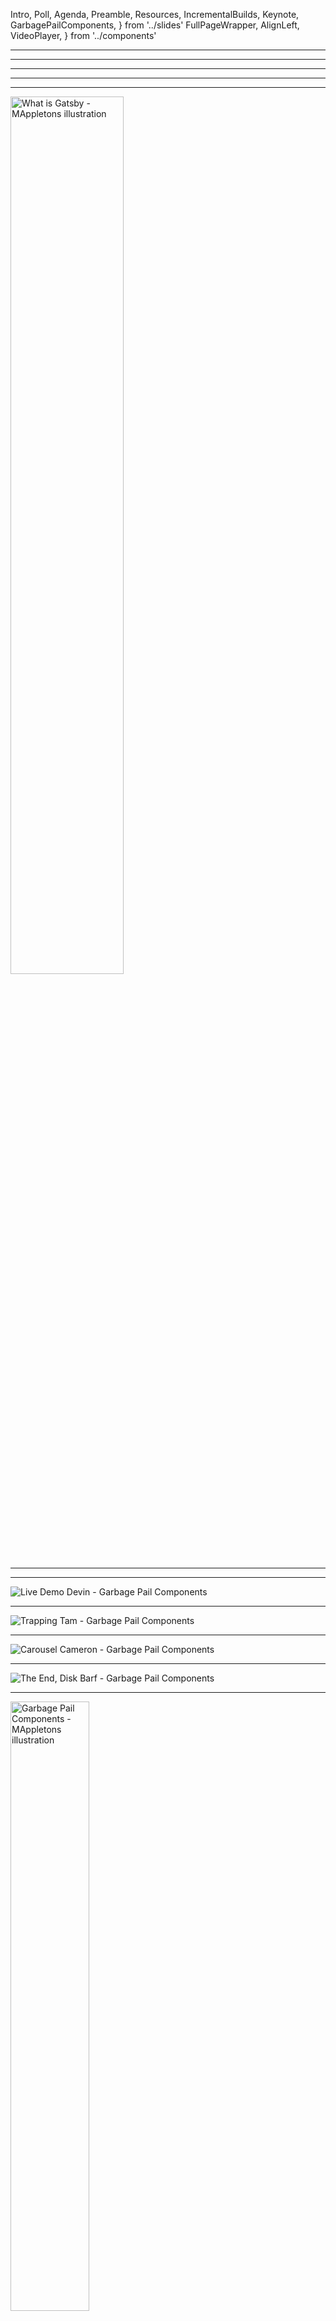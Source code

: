   Intro,
  Poll,
  Agenda,
  Preamble,
  Resources,
  IncrementalBuilds,
  Keynote,
  GarbagePailComponents,
} from '../slides'
  FullPageWrapper,
  AlignLeft,
  VideoPlayer,
} from '../components'


<Intro />

---

<Preamble />

---

<Poll />

---

<Agenda />

---

<Keynote />

---

<img
  src="./what-is-gatsby.jpg"
  alt="What is Gatsby - MAppletons illustration"
  width="60%"
/>

---

<GarbagePailComponents />

---

<img
  src="./live-demo-devin.jpg"
  alt="Live Demo Devin - Garbage Pail Components"
/>

---

<img
  src="./trapping-tam.jpg"
  alt="Trapping Tam - Garbage Pail Components"
/>

---

<img
  src="./carousel-cameron.jpg"
  alt="Carousel Cameron - Garbage Pail Components"
/>

---

<img
  src="./disk-barf-the-end.jpg"
  alt="The End, Disk Barf - Garbage Pail Components"
/>

---

<img
  src="./garbage-pail-components.jpg"
  alt="Garbage Pail Components - MAppletons illustration"
  width="50%"
/>

---

<IncrementalBuilds />
{/* <VideoPlayer /> */}

---

<FullPageWrapper>
  <h1>content here</h1>
</FullPageWrapper>

---

<img
  src="./gatsby-days-hero.jpg"
  alt="Gatsby Days Hero - MAppletons illustration"
/>

---

<Resources />
